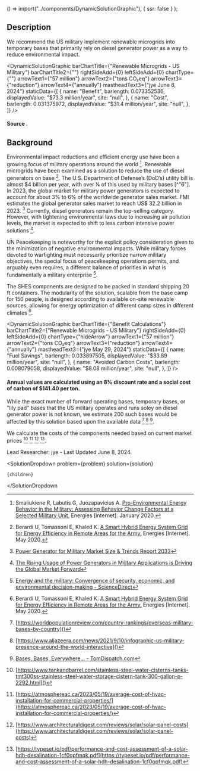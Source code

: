 

  () => import("../components/DynamicSolutionGraphic"),
  { ssr: false }
);

## Description

We recommend the US military implement renewable microgrids into temporary bases that primarily rely on diesel generator power as a way to reduce environmental impact.

<DynamicSolutionGraphic
  barChartTitle={"Renewable Microgrids - US Military"}
  barChartTitle2={""}
  rightSideAdd={0}
  leftSideAdd={0}
  chartType={""}
  arrowText1={"57 million"}
  arrowText2={"tons CO₂eq"}
  arrowText3={"reduction"}
  arrowText4={"annually"}
  mastheadText3={"jye June 8, 2024"}
  staticData={[
    {
      name: "Benefit",
      barlength: 0.073352536,
      displayedValue: "$73.3 million/year",
      site: "null",
    },
    {
      name: "Cost",
      barlength: 0.031375972,
      displayedValue: "$31.4 million/year",
      site: "null",
    },
  ]}
/>

#### Source .

## Background

Environmental impact reductions and efficient energy use have been a growing focus of military operations around the world [^"2"]. Renewable microgrids have been examined as a solution to reduce the use of diesel generators on base [^"1"]. The U.S. Department of Defense’s (DoD’s) utility bill is almost $4 billion per year, with over ¼ of this used by military bases [^"6"]. In 2023, the global market for military power generators is expected to account for about 3% to 6% of the worldwide generator sales market. FMI estimates the global generator sales market to reach US$ 32.2 billion in 2023. [^"8"] Currently, diesel generators remain the top-selling category. However, with tightening environmental laws due to increasing air pollution levels, the market is expected to shift to less carbon intensive power solutions [^"9"].

UN Peacekeeping is noteworthy for the explicit policy consideration given to the minimization of negative environmental impacts. While military forces devoted to warfighting must necessarily prioritize narrow military objectives, the special focus of peacekeeping operations permits, and arguably even requires, a different balance of priorities in what is fundamentally a military enterprise [^"5"].

The SHES components are designed to be packed in standard shipping 20 ft containers. The modularity of the solution, scalable from the base camp for 150 people, is designed according to available on-site renewable sources, allowing for energy optimization of different camp sizes in different climates [^"1"].

<DynamicSolutionGraphic
  barChartTitle={"Benefit Calculations"}
  barChartTitle2={"Renewable Microgrids - US Military"}
  rightSideAdd={0}
  leftSideAdd={0}
  chartType={"hideArrow"}
  arrowText1={"57 million"}
  arrowText2={"tons CO₂eq"}
  arrowText3={"reduction"}
  arrowText4={"annually"}
  mastheadText3={"jye May 29, 2024"}
  staticData={[
    {
      name: "Fuel Savings",
      barlength: 0.033897505,
      displayedValue: "$33.89 million/year",
      site: "null",
    },
    {
      name: "Avoided Carbon Costs",
      barlength: 0.008079058,
      displayedValue: "$8.08 million/year",
      site: "null",
    },
  ]}
/>

#### Annual values are calculated using an 8% discount rate and a social cost of carbon of $141.40 per ton.

While the exact number of forward operating bases, temporary bases, or "lily pad" bases that the US military operates and runs soley on diesel generator power is not known, we estimate 200 such bases would be affected by this solution based upon the available data [^"21"] [^"22"] [^"7"].

We calculate the costs of the components needed based on current market prices [^"20"] [^"19"] [^"14"] [^"18"].

Lead Researcher: jye - Last Updated June 8, 2024.

[^"1"]: Berardi U, Tomassoni E, Khaled K. [A Smart Hybrid Energy System Grid for Energy Efficiency in Remote Areas for the Army.](http://dx.doi.org/10.3390/en13092279) Energies [Internet]. May 2020.
[^"2"]: Smaliukiene R, Labutis G, Juozapavicius A. [Pro-Environmental Energy Behavior in the Military: Assessing Behavior Change Factors at a Selected Military Unit.](http://dx.doi.org/10.3390/en13010219) Energies [Internet]. January 2020.
[^"3"]: [Energy management in military operational camps: A cost-benefit analysis | IEEE Conference Publication](https://ieeexplore.ieee.org/document/6827013)
[^"4"]: [Cost Benefit Analysis of Integrated COTS Energy- Related Technologies for Army's Force Provider Module](https://typeset.io/papers/cost-benefit-analysis-of-integrated-cots-energy-related-2ie8dwpcpn)
[^"5"]: [Energy and the military: Convergence of security, economic, and environmental decision-making - ScienceDirect](https://www.sciencedirect.com/science/article/pii/S2211467X19301026)
[^"6"]: [https://www.pewtrusts.org/~/media/assets/2017/01/ce_power_begins_at_home_assured_energy_for_us_military_bases.pdf#:~:text=URL%3A%20https%3A%2F%2Fwww.pewtrusts.org%2F~%2Fmedia%2Fassets%2F2017%2F01%2Fce_power_begins_at_home_assured_energy_for_us_military_bases.pdf%0AVisible%3A%200%25%20](https://www.pewtrusts.org/~/media/assets/2017/01/ce_power_begins_at_home_assured_energy_for_us_military_bases.pdf#:~:text=URL%3A%20https%3A%2F%2Fwww.pewtrusts.org%2F~%2Fmedia%2Fassets%2F2017%2F01%2Fce_power_begins_at_home_assured_energy_for_us_military_bases.pdf%0AVisible%3A%200%25%20)
[^"7"]: [Bases, Bases, Everywhere... - TomDispatch.com](https://tomdispatch.com/nick-turse-one-down-who-knows-how-many-to-go/#more)
[^"8"]: [Power Generator for Military Market Size & Trends Report 2033](https://www.futuremarketinsights.com/reports/power-generator-for-military-market)
[^"9"]: [The Rising Usage of Power Generators in Military Applications is Driving the Global Market Forward](https://www.globaltrademag.com/the-rising-usage-of-power-generators-in-military-applications-is-driving-the-global-market-forward/)
[^"10"]: [Long-Duration Energy Storage: Resiliency for Military Installations](https://www.nrel.gov/docs/fy24osti/87646.pdf)
[^"11"]: [Reducing Fuel Consumption at a Remote Military Base: Introducing an energy management system | Request PDF](https://www.researchgate.net/publication/260524581_Reducing_Fuel_Consumption_at_a_Remote_Military_Base_Introducing_an_energy_management_system)
[^"12"]: [Diesel genset optimization in remote microgrids - ScienceDirect](https://www.sciencedirect.com/science/article/pii/S0306261923004002)
[^"13"]: [Renewable energy and energy storage to offset diesel generators at expeditionary contingency bases](https://web.stanford.edu/group/efmh/jacobson/Articles/Others/21-REforFOBs.pdf)
[^"14"]: [https://www.architecturaldigest.com/reviews/solar/solar-panel-costs](https://www.architecturaldigest.com/reviews/solar/solar-panel-costs)
[^"15"]: [https://www.ncbi.nlm.nih.gov/books/NBK100028/](https://www.ncbi.nlm.nih.gov/books/NBK100028/)
[^"16"]: [https://energystorage.pnnl.gov/pdf/PNNL-28866.pdf]()
[^"17"]: [https://www.energy.gov/energysaver/estimating-cost-and-energy-efficiency-solar-water-heater]()
[^"18"]: [https://typeset.io/pdf/performance-and-cost-assessment-of-a-solar-hdh-desalination-1cf0opfmqk.pdf](https://typeset.io/pdf/performance-and-cost-assessment-of-a-solar-hdh-desalination-1cf0opfmqk.pdf)
[^"19"]: [https://atmosphereac.ca/2023/05/19/average-cost-of-hvac-installation-for-commercial-properties/](https://atmosphereac.ca/2023/05/19/average-cost-of-hvac-installation-for-commercial-properties/)
[^"20"]: [https://www.tankandbarrel.com/stainless-steel-water-cisterns-tanks-tmt300ss-stainless-steel-water-storage-cistern-tank-300-gallon-p-2292.html]()
[^"21"]: [https://worldpopulationreview.com/country-rankings/overseas-military-bases-by-country]()
[^"22"]: [https://www.aljazeera.com/news/2021/9/10/infographic-us-military-presence-around-the-world-interactive]()

  <SolutionDropdown 
    problem={problem} 
    solution={solution}
  >
    {children}
  </SolutionDropdown

>
